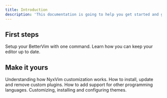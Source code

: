 ```yaml
---
title: Introduction
description: 'This documentation is going to help you get started and get a deeper understanding on how NyxVim works.'
---
```


## First steps 

<CardGroup cols={2}>
  <Card
    title="Installation"
    icon="gear"
    href="/quickstart"
  >
    Setup your BetterVim with one command.
  </Card>
  <Card
    title="Post Install"
    icon="bolt"
    href="/post-install"
  >
    Learn how you can keep your editor up to date.
  </Card>
</CardGroup>

## Make it yours

<CardGroup cols={2}>
  <Card
    title="How it works"
    icon="lightbulb"
    href="/configuration/walkthrough"
  >
    Understanding how NyxVim customization works.
  </Card>
  <Card
    title="Managing plugins"
    icon="screwdriver-wrench"
    href="/configuration/manage-plugins"
  >
   How to install, update and remove custom plugins.
  </Card>
  <Card
    title="Installing LSPs"
    icon="code"
    href="/configuration/lsp"
  >
    How to add support for other programming languages.
  </Card>
  <Card
    title="Themes"
    icon="palette"
    href="/configuration/theming"
  >
    Customizing, installing and configuring themes.
  </Card>
</CardGroup>
